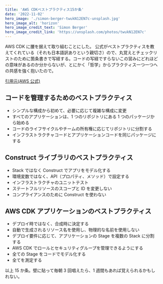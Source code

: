```yaml
---
title: 'AWS CDKベストプラクティス15か条'
date: '2022-11-02'
hero_image: './simon-berger-twukN12EN7c-unsplash.jpg'
hero_image_alt: 'horizon'
hero_image_credit_text: 'Simon Berger'
hero_image_credit_link: 'https://unsplash.com/photos/twukN12EN7c'
---
```


AWS CDK に腰を据えて取り組むことにした。
公式がベストプラクティスを教えてくれている（それも日本語訳ありという親切さ）ので、丸覚えとチェックリストのために箇条書きで写経する。コードの写経ですらないこの営みにどれほどの意味があるのか分からないが、とにかく「哲学」からプラクティス一つ一つへの共感を強く抱いたので。

[引用元(AWS 公式)](https://aws.amazon.com/jp/blogs/news/best-practices-for-developing-cloud-applications-with-aws-cdk/)

## コードを管理するためのベストプラクティス

- シンプルな構成から初めて、必要に応じて複雑な構成に変更
- すべてのアプリケーションは、1 つのリポジトリにある 1 つのパッケージから始める
- コードのライフサイクルやチームの所有権に応じてリポジトリに分割する
- インフラストラクチャコードとアプリケーションコードを同じパッケージにする

## Construct ライブラリのベストプラクティス

- Stack ではなく Construct でアプリをモデル化する
- 環境変数ではなく、API（プロパティ、メソッド）で設定する
- インフラストラクチャのユニットテスト
- ステートフルリソースのスコープと ID を変更しない
- コンプライアンスのために Construct を使わない

## AWS CDK アプリケーションのベストプラクティス

- デプロイ時ではなく、合成時に決定する
- 自動で生成されるリソース名を使用し、物理的な名前を使用しない
- デプロイ要件に応じて、アプリケーションの Stage を複数の Stack に分割する
- AWS CDK でロールとセキュリティグループを管理できるようにする
- 全ての Stage をコードでモデル化する
- 全てを測定する

以上 15 か条。壁に貼って毎朝 3 回唱えたら、1 週間もあれば覚えられるかもしれない。

